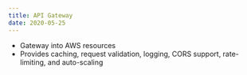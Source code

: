 ```yaml
---
title: API Gateway
date: 2020-05-25
---
```


- Gateway into AWS resources
- Provides caching, request validation, logging, CORS support, rate-limiting, and auto-scaling
